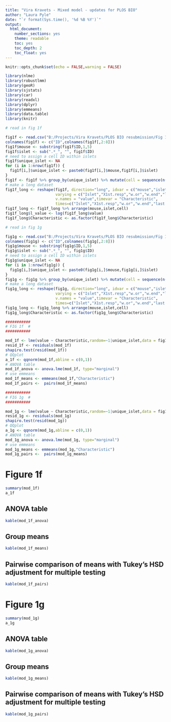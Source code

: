 ```yaml
---
title: "Vira Kravets - Mixed model - updates for PLOS BIO"
author: "Laura Pyle"
date: "`r format(Sys.time(), '%d %B %Y')`"
output:
  html_document:
    number_sections: yes
    theme: readable
    toc: yes
    toc_depth: 2
    toc_float: yes
---
```


```r
knitr::opts_chunk$set(echo = FALSE,warning = FALSE)

library(nlme)
library(robustlmm)
library(geoR)
library(sjstats)
library(car)
library(readxl)
library(dplyr)
library(emmeans)
library(data.table)
library(knitr)

# read in fig 1f

fig1f <- read.csv("B:/Projects/Vira Kravets/PLOS BIO resubmission/Fig 1F By Cell_IslNorm.csv")
colnames(fig1f) <- c("ID",colnames(fig1f[,2:8]))
fig1f$mouse <- substring(fig1f$ID,1,5)
fig1f$islet <- sub(".*_", "", fig1f$ID)
# need to assign a cell ID within islets
fig1f$unique_islet <- NA
for (i in 1:nrow(fig1f)) {
  fig1f[i,]$unique_islet <- paste0(fig1f[i,]$mouse,fig1f[i,]$islet)
}
fig1f <- fig1f %>% group_by(unique_islet) %>% mutate(cell = sequence(n()))
# make a long dataset
fig1f_long <- reshape(fig1f, direction="long", idvar = c("mouse","islet","cell"), 
                      varying = c("Islet","X1st.resp","w.or","w.end","last.resp","hub.like..p1.","hub.like..p2."),
                      v.names = "value",timevar = "Characteristic",
                      times=c("Islet","X1st.resp","w.or","w.end","last.resp","hub.like..p1.","hub.like..p2."))
fig1f_long <- fig1f_long %>% arrange(mouse,islet,cell)
fig1f_long$l_value <- log(fig1f_long$value)
fig1f_long$Characteristic <- as.factor(fig1f_long$Characteristic)

# read in fig 1g

fig1g <- read.csv("B:/Projects/Vira Kravets/PLOS BIO resubmission/Fig 1G byCell_IslNorm.csv")
colnames(fig1g) <- c("ID",colnames(fig1g[,2:8]))
fig1g$mouse <- substring(fig1g$ID,1,5)
fig1g$islet <- sub(".*_", "", fig1g$ID)
# need to assign a cell ID within islets
fig1g$unique_islet <- NA
for (i in 1:nrow(fig1g)) {
  fig1g[i,]$unique_islet <- paste0(fig1g[i,]$mouse,fig1g[i,]$islet)
}
fig1g <- fig1g %>% group_by(unique_islet) %>% mutate(cell = sequence(n()))
# make a long dataset
fig1g_long <- reshape(fig1g, direction="long", idvar = c("mouse","islet","cell"), 
                      varying = c("Islet","X1st.resp","w.or","w.end","last.resp","hub.like..p1.","hub.like..p2."),
                      v.names = "value",timevar = "Characteristic",
                      times=c("Islet","X1st.resp","w.or","w.end","last.resp","hub.like..p1.","hub.like..p2."))
fig1g_long <- fig1g_long %>% arrange(mouse,islet,cell)
fig1g_long$Characteristic <- as.factor(fig1g_long$Characteristic)

###########
# FIG 1f  #
###########

mod_1f <- lme(value ~ Characteristic,random=~1|unique_islet,data = fig1f_long,na.action=na.omit)
resid_1f <- residuals(mod_1f)
shapiro.test(resid(mod_1f))
# QQplot
a_1f <- qqnorm(mod_1f,abline = c(0,1))
# ANOVA table
mod_1f_anova <- anova.lme(mod_1f, type="marginal")
# use emmeans 
mod_1f_means <- emmeans(mod_1f,"Characteristic")
mod_1f_pairs <-  pairs(mod_1f_means)

###########
# FIG 1g  #
###########

mod_1g <- lme(value ~ Characteristic,random=~1|unique_islet,data = fig1g_long,na.action=na.omit)
resid_1g <- residuals(mod_1g)
shapiro.test(resid(mod_1g))
# QQplot
a_1g <- qqnorm(mod_1g,abline = c(0,1))
# ANOVA table
mod_1g_anova <- anova.lme(mod_1g, type="marginal")
# use emmeans 
mod_1g_means <- emmeans(mod_1g,"Characteristic")
mod_1g_pairs <-  pairs(mod_1g_means)

```

# Figure 1f

```r
summary(mod_1f)
a_1f
```

## ANOVA table

```r
kable(mod_1f_anova)
```

## Group means

```r
kable(mod_1f_means)
```

## Pairwise comparison of means with Tukey's HSD adjustment for multiple testing

```r
kable(mod_1f_pairs)
```

# Figure 1g

```r
summary(mod_1g)
a_1g
```

## ANOVA table

```r
kable(mod_1g_anova)
```

## Group means

```r
kable(mod_1g_means)
```

## Pairwise comparison of means with Tukey's HSD adjustment for multiple testing

```r
kable(mod_1g_pairs)
```
